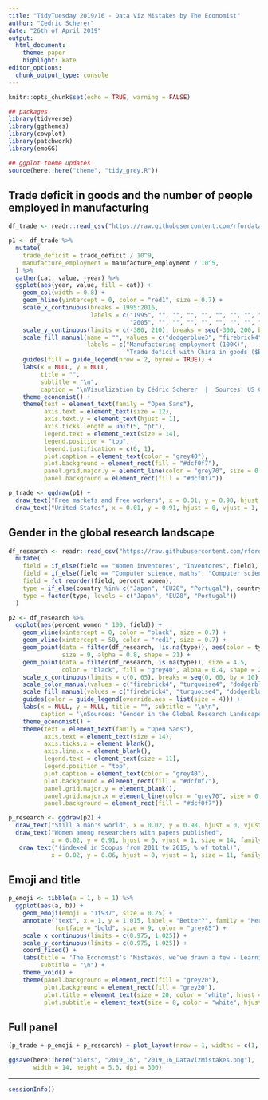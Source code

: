 ```yaml
---
title: "TidyTuesday 2019/16 - Data Viz Mistakes	by The Economist"
author: "Cedric Scherer"
date: "26th of April 2019"
output:
  html_document:
    theme: paper
    highlight: kate
editor_options: 
  chunk_output_type: console
---
```


```r
knitr::opts_chunk$set(echo = TRUE, warning = FALSE)
```

```r
## packages
library(tidyverse)
library(ggthemes)
library(cowplot)
library(patchwork)
library(emoGG)

## ggplot theme updates
source(here::here("theme", "tidy_grey.R"))
```

## Trade deficit in goods and the number of people employed in manufacturing

```r
df_trade <- readr::read_csv("https://raw.githubusercontent.com/rfordatascience/tidytuesday/master/data/2019/2019-04-16/trade.csv")
```

```r
p1 <- df_trade %>% 
  mutate(
    trade_deficit = trade_deficit / 10^9, 
    manufacture_employment = manufacture_employment / 10^5,
  ) %>% 
  gather(cat, value, -year) %>% 
  ggplot(aes(year, value, fill = cat)) + 
    geom_col(width = 0.8) +
    geom_hline(yintercept = 0, color = "red1", size = 0.7) +
    scale_x_continuous(breaks = 1995:2016, 
                       labels = c("1995", "", "", "", "", "", "", "", "", "", 
                                  "2005", "", "", "", "", "", "", "", "", "", "", "2016")) +
    scale_y_continuous(limits = c(-380, 210), breaks = seq(-300, 200, by = 100)) +
    scale_fill_manual(name = "", values = c("dodgerblue3", "firebrick4"), 
                      labels = c("Manufacturing employment (100K)",
                                 "Trade deficit with China in goods ($B)")) +
    guides(fill = guide_legend(nrow = 2, byrow = TRUE)) +
    labs(x = NULL, y = NULL, 
         title = "",
         subtitle = "\n", 
         caption = "\nVisualization by Cédric Scherer  |  Sources: US Census Bureau; BLS") +
    theme_economist() +
    theme(text = element_text(family = "Open Sans"), 
          axis.text = element_text(size = 12),
          axis.text.y = element_text(hjust = 1),
          axis.ticks.length = unit(5, "pt"),
          legend.text = element_text(size = 14),
          legend.position = "top",
          legend.justification = c(0, 1),
          plot.caption = element_text(color = "grey40"),
          plot.background = element_rect(fill = "#dcf0f7"),
          panel.grid.major.y = element_line(color = "grey70", size = 0.4),
          panel.background = element_rect(fill = "#dcf0f7"))

p_trade <- ggdraw(p1) + 
  draw_text("Free markets and free workers", x = 0.01, y = 0.98, hjust = 0, vjust = 1, size = 20, family = "Open Sans ExtraBold") +
  draw_text("United States", x = 0.01, y = 0.91, hjust = 0, vjust = 1, size = 14, family = "Open Sans")
```

## Gender in the global research landscape

```r
df_research <- readr::read_csv("https://raw.githubusercontent.com/rfordatascience/tidytuesday/master/data/2019/2019-04-16/women_research.csv") %>% 
  mutate(
    field = if_else(field == "Women inventores", "Inventores", field),
    field = if_else(field == "Computer science, maths", "Computer sciences", field),
    field = fct_reorder(field, percent_women),
    type = if_else(country %in% c("Japan", "EU28", "Portugal"), country, NA_character_),
    type = factor(type, levels = c("Japan", "EU28", "Portugal"))
  )
```

```r
p2 <- df_research %>% 
  ggplot(aes(percent_women * 100, field)) + 
    geom_vline(xintercept = 0, color = "black", size = 0.7) + 
    geom_vline(xintercept = 50, color = "red1", size = 0.7) + 
    geom_point(data = filter(df_research, !is.na(type)), aes(color = type, fill = type), 
               size = 9, alpha = 0.8, shape = 21) +
    geom_point(data = filter(df_research, is.na(type)), size = 4.5, 
               color = "black", fill = "grey40", alpha = 0.4, shape = 21) + 
    scale_x_continuous(limits = c(0, 65), breaks = seq(0, 60, by = 10), expand = c(0, 0)) +
    scale_color_manual(values = c("firebrick4", "turquoise4", "dodgerblue3"), name = NULL) +
    scale_fill_manual(values = c("firebrick4", "turquoise4", "dodgerblue3"), name = NULL) +
    guides(color = guide_legend(override.aes = list(size = 4))) +
    labs(x = NULL, y = NULL, title = "", subtitle = "\n\n", 
         caption = '\nSources: "Gender in the Global Research Landscape" by Elsevier; The Economist\nVisualization by Cédric Scherer') +
    theme_economist() +
    theme(text = element_text(family = "Open Sans"), 
          axis.text = element_text(size = 14),
          axis.ticks.x = element_blank(),
          axis.line.x = element_blank(),
          legend.text = element_text(size = 11),
          legend.position = "top",
          plot.caption = element_text(color = "grey40"),
          plot.background = element_rect(fill = "#dcf0f7"),
          panel.grid.major.y = element_blank(),
          panel.grid.major.x = element_line(color = "grey70", size = 0.4),
          panel.background = element_rect(fill = "#dcf0f7"))

p_research <- ggdraw(p2) + 
  draw_text("Still a man's world", x = 0.02, y = 0.98, hjust = 0, vjust = 1, size = 20, family = "Open Sans ExtraBold") +
  draw_text("Women among researchers with papers published", 
            x = 0.02, y = 0.91, hjust = 0, vjust = 1, size = 14, family = "Open Sans") +
   draw_text("(indexed in Scopus from 2011 to 2015, % of total)", 
            x = 0.02, y = 0.86, hjust = 0, vjust = 1, size = 11, family = "Open Sans")
```

## Emoji and title

```r
p_emoji <- tibble(a = 1, b = 1) %>% 
  ggplot(aes(a, b)) + 
    geom_emoji(emoji = "1f937", size = 0.25) +
    annotate("text", x = 1, y = 1.015, label = "Better?", family = "Merriweather", 
             fontface = "bold", size = 9, color = "grey85") +
    scale_x_continuous(limits = c(0.975, 1.025)) +
    scale_y_continuous(limits = c(0.975, 1.025)) +
    coord_fixed() +
    labs(title = 'The Economist’s "Mistakes, we’ve drawn a few - Learning from our errors in data visualisation"                 ',
         subtitle = "\n") +
    theme_void() + 
    theme(panel.background = element_rect(fill = "grey20"), 
          plot.background = element_rect(fill = "grey20"),
          plot.title = element_text(size = 20, color = "white", hjust = 0.5, family = "Poppins", face = "bold"),
          plot.subtitle = element_text(size = 8, color = "white", hjust = 0.5, family = "Poppins"))
```

## Full panel

```r
(p_trade + p_emoji + p_research) + plot_layout(nrow = 1, widths = c(1, 0.35, 0.85))

ggsave(here::here("plots", "2019_16", "2019_16_DataVizMistakes.png"), 
       width = 14, height = 5.6, dpi = 300)
```

***

```r
sessionInfo()
```
